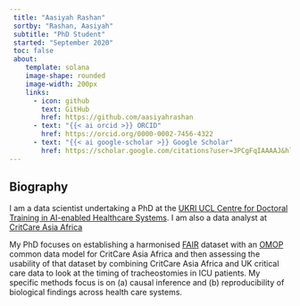```yaml
---
 title: "Aasiyah Rashan"
 sortby: "Rashan, Aasiyah"
 subtitle: "PhD Student"
 started: "September 2020"
 toc: false
 about:
    template: solana
    image-shape: rounded
    image-width: 200px
    links:
      - icon: github
        text: GitHub
        href: https://github.com/aasiyahrashan
      - text: "{{< ai orcid >}} ORCID"
        href: https://orcid.org/0000-0002-7456-4322
      - text: "{{< ai google-scholar >}} Google Scholar"
        href: https://scholar.google.com/citations?user=3PCgFqIAAAAJ&hl=en
---
```


## Biography

I am a data scientist undertaking a PhD at the [UKRI UCL Centre for Doctoral Training in AI-enabled Healthcare Systems](https://www.ucl.ac.uk/aihealth-cdt/). I am also a data analyst at [CritCare Asia Africa](https://ccforum.biomedcentral.com/articles/10.1186/s13054-020-03321-7)

My PhD focuses on establishing a harmonised [FAIR](https://www.go-fair.org/fair-principles/) dataset with an [OMOP](https://www.ohdsi.org/data-standardization/) common data model for CritCare Asia Africa and then assessing the usability of that dataset by combining CritCare Asia Africa and UK critical care data to look at the timing of tracheostomies in ICU patients. My specific methods focus is on (a) causal inference and (b) reproducibility of biological findings across health care systems.